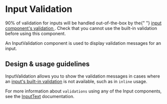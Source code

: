 
<Meta title="Components/Forms and Inputs/InputValidation" />

# Input Validation

<Banner type="warning" dismissible={false}>
  90% of validation for inputs will be handled out-of-the-box by the{" "}
  <a href="../?path=/docs/components-forms-and-inputs-inputtext--input-text/#validation-message">
    input component&apos;s validation
  </a>
  . Check that you cannot use the built-in validation before using this component.
</Banner>

An InputValidation component is used to display validation messages for an
input.

## Design & usage guidelines

InputValidation allows you to show the validation messages in cases where an
[input's built-in validation](../?path=/docs/components-forms-and-inputs-inputtext-docs--page#validation-message)
is not available, such as in `inline` usage.

For more information about `validations` using any of the Input components, see
the
[InputText](../?path=/docs/components-forms-and-inputs-inputtext-docs--page#validation-message)
documentation.

